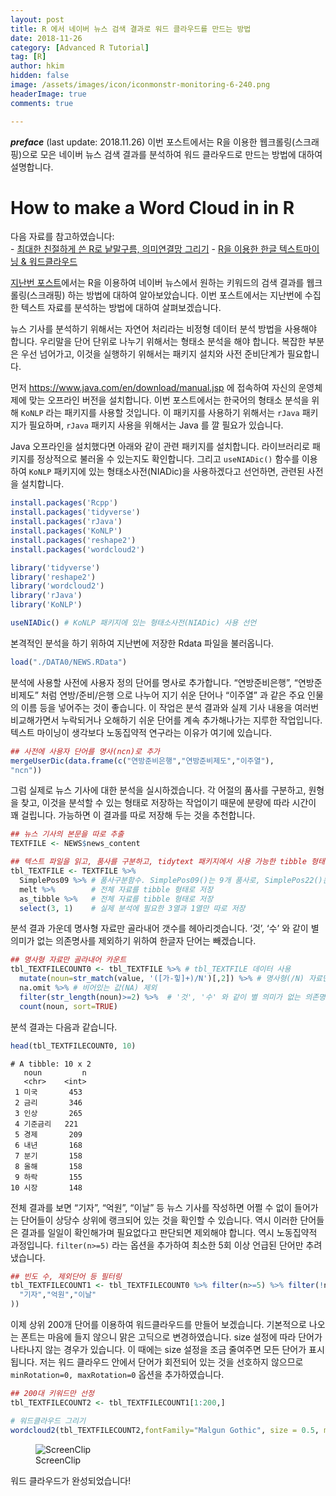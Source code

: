 ```yaml
---
layout: post  
title: R 에서 네이버 뉴스 검색 결과로 워드 클라우드를 만드는 방법  
date: 2018-11-26  
category: [Advanced R Tutorial]  
tag: [R]  
author: hkim  
hidden: false  
image: /assets/images/icon/iconmonstr-monitoring-6-240.png
headerImage: true
comments: true

---
```


***preface*** (last update: 2018.11.26) 이번 포스트에서는 R을 이용한 웹크롤링(스크래핑)으로 모은 네이버 뉴스 검색 결과를 분석하여 워드 클라우드로 만드는 방법에 대하여 설명합니다.

# How to make a Word Cloud in in R

다음 자료를 참고하였습니다:  
- [최대한 친절하게 쓴 R로 낱말구름, 의미연결망 그리기](https://kuduz.tistory.com/1090)
- [R을 이용한 한글 텍스트마이닝 & 워드클라우드](https://kutar37.tistory.com/entry/R%EC%9D%84-%EC%9D%B4%EC%9A%A9%ED%95%9C-%ED%85%8D%EC%8A%A4%ED%8A%B8%EB%A7%88%EC%9D%B4%EB%8B%9D-%EC%9B%8C%EB%93%9C%ED%81%B4%EB%9D%BC%EC%9A%B0%EB%93%9C)

[지난번 포스트](https://dr-hkim.github.io/Naver-News-Web-Scraping-using-Keywords-in-R/)에서는 R을 이용하여 네이버 뉴스에서 원하는 키워드의 검색 결과를 웹크롤링(스크래핑) 하는 방법에 대하여 알아보았습니다. 이번 포스트에서는 지난번에 수집한 텍스트 자료를 분석하는 방법에 대하여 살펴보겠습니다.

뉴스 기사를 분석하기 위해서는 자연어 처리라는 비정형 데이터 분석 방법을 사용해야 합니다. 우리말을 단어 단위로 나누기 위해서는 형태소 분석을 해야 합니다. 복잡한 부분은 우선 넘어가고, 이것을 실행하기 위해서는 패키지 설치와 사전 준비단계가 필요합니다.

먼저 [https://www.java.com/en/download/manual.jsp](https://www.java.com/en/download/manual.jsp) 에 접속하여 자신의 운영체제에 맞는 오프라인 버전을 설치합니다. 이번 포스트에서는 한국어의 형태소 분석을 위해 `KoNLP` 라는 패키지를 사용할 것입니다. 이 패키지를 사용하기 위해서는 `rJava` 패키지가 필요하며, `rJava` 패키지 사용을 위해서는 Java 를 깔 필요가 있습니다.

Java 오프라인을 설치했다면 아래와 같이 관련 패키지를 설치합니다. 라이브러리로 패키지를 정상적으로 불러올 수 있는지도 확인합니다. 그리고 `useNIADic()` 함수를 이용하여 `KoNLP` 패키지에 있는 형태소사전(NIADic)을 사용하겠다고 선언하면, 관련된 사전을 설치합니다.

```r
install.packages('Rcpp')
install.packages('tidyverse') 
install.packages('rJava')
install.packages('KoNLP')
install.packages('reshape2')
install.packages('wordcloud2')

library('tidyverse')
library('reshape2')
library('wordcloud2')
library('rJava') 
library('KoNLP')

useNIADic() # KoNLP 패키지에 있는 형태소사전(NIADic) 사용 선언
```

본격적인 분석을 하기 위하여 지난번에 저장한 Rdata 파일을 불러옵니다.

```r
load("./DATA0/NEWS.RData")
```

분석에 사용할 사전에 사용자 정의 단어를 명사로 추가합니다. "연방준비은행", "연방준비제도" 처럼 연방/준비/은행 으로 나누어 지기 쉬운 단어나 "이주열" 과 같은 주요 인물의 이름 등을 넣어주는 것이 좋습니다. 이 작업은 분석 결과와 실제 기사 내용을 여러번 비교해가면서 누락되거나 오해하기 쉬운 단어를 계속 추가해나가는 지루한 작업입니다. 텍스트 마이닝이 생각보다 노동집약적 연구라는 이유가 여기에 있습니다.

```r
## 사전에 사용자 단어를 명사(ncn)로 추가
mergeUserDic(data.frame(c("연방준비은행","연방준비제도","이주열"), 
"ncn")) 
```

그럼 실제로 뉴스 기사에 대한 분석을 실시하겠습니다. 각 어절의 품사를 구분하고, 원형을 찾고, 이것을 분석할 수 있는 형태로 저장하는 작업이기 때문에 분량에 따라 시간이 꽤 걸립니다. 가능하면 이 결과를 따로 저장해 두는 것을 추천합니다.

```r
## 뉴스 기사의 본문을 따로 추출
TEXTFILE <- NEWS$news_content

## 텍스트 파일을 읽고, 품사를 구분하고, tidytext 패키지에서 사용 가능한 tibble 형태로 저장
tbl_TEXTFILE <- TEXTFILE %>% 
  SimplePos09 %>% # 품사구분함수. SimplePos09()는 9개 품사로, SimplePos22()는 22개 품사로 구분 
  melt %>%        # 전체 자료를 tibble 형태로 저장 
  as_tibble %>%   # 전체 자료를 tibble 형태로 저장 
  select(3, 1)    # 실제 분석에 필요한 3열과 1열만 따로 저장 
```

분석 결과 가운데 명사형 자료만 골라내어 갯수를 헤아리겟습니다. '것', '수' 와 같이 별 의미가 없는 의존명사를 제외하기 위하여 한글자 단어는 빼겠습니다.

```r
## 명사형 자료만 골라내어 카운트
tbl_TEXTFILECOUNT0 <- tbl_TEXTFILE %>% # tbl_TEXTFILE 데이터 사용 
  mutate(noun=str_match(value, '([가-힣]+)/N')[,2]) %>% # 명사형(/N) 자료만 골라낸 후 /N 빼고 저장 
  na.omit %>% # 비어있는 값(NA) 제외 
  filter(str_length(noun)>=2) %>%  # '것', '수' 와 같이 별 의미가 없는 의존명사를 제외하기 위하여 한글자 단어는 제외
  count(noun, sort=TRUE)
```

분석 결과는 다음과 같습니다.

```r
head(tbl_TEXTFILECOUNT0, 10)
```

```
# A tibble: 10 x 2
   noun         n
   <chr>    <int>
 1 미국       453
 2 금리       346
 3 인상       265
 4 기준금리   221
 5 경제       209
 6 내년       168
 7 분기       158
 8 올해       158
 9 하락       155
10 시장       148
```

전체 결과를 보면 "기자", "억원", "이날" 등 뉴스 기사를 작성하면 어쩔 수 없이 들어가는 단어들이 상당수 상위에 랭크되어 있는 것을 확인할 수 있습니다. 역시 이러한 단어들은 결과를 일일이 확인해가며 필요없다고 판단되면 제외해야 합니다. 역시 노동집약적 과정입니다. `filter(n>=5)` 라는 옵션을 추가하여 최소한 5회 이상 언급된 단어만 추려냈습니다.

```r
## 빈도 수, 제외단어 등 필터링
tbl_TEXTFILECOUNT1 <- tbl_TEXTFILECOUNT0 %>% filter(n>=5) %>% filter(!noun %in% c(
  "기자","억원","이날"
))
```

이제 상위 200개 단어를 이용하여 워드클라우드를 만들어 보겠습니다. 기본적으로 나오는 폰트는 마음에 들지 않으니 맑은 고딕으로 변경하였습니다. size 설정에 따라 단어가 나타나지 않는 경우가 있습니다. 이 때에는 size 설정을 조금 줄여주면 모든 단어가 표시됩니다. 저는 워드 클라우드 안에서 단어가 회전되어 있는 것을 선호하지 않으므로 `minRotation=0, maxRotation=0` 옵션을 추가하였습니다.

```r
## 200대 키워드만 선정
tbl_TEXTFILECOUNT2 <- tbl_TEXTFILECOUNT1[1:200,] 

# 워드클라우드 그리기
wordcloud2(tbl_TEXTFILECOUNT2,fontFamily="Malgun Gothic", size = 0.5, minRotation=0, maxRotation=0)
```
![ScreenClip](FILES_2018-11-26-Naver-News-Word-Cloud-in-R/Rplot.png)

워드 클라우드가 완성되었습니다!


